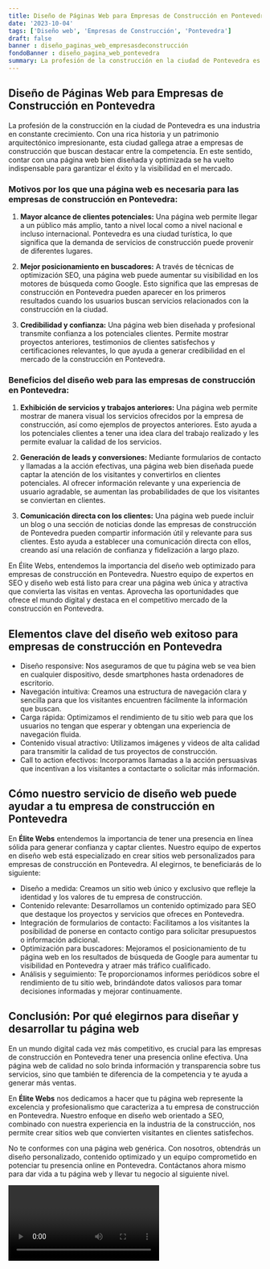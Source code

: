 ```yaml
---
title: Diseño de Páginas Web para Empresas de Construcción en Pontevedra
date: '2023-10-04'
tags: ['Diseño web', 'Empresas de Construcción', 'Pontevedra']
draft: false
banner : diseño_paginas_web_empresasdeconstrucción
fondoBanner : diseño_pagina_web_pontevedra
summary: La profesión de la construcción en la ciudad de Pontevedra es una industria en constante crecimiento. Con una rica historia y un patrimonio arquitectónico impresionante, esta ciudad gallega atrae a empresas de construcción que buscan destacar entre la competencia. En este sentido, contar con una página web bien diseñada y optimizada se ha vuelto indispensable para garantizar el éxito y la visibilidad en el mercado.
---
```


## Diseño de Páginas Web para Empresas de Construcción en Pontevedra

La profesión de la construcción en la ciudad de Pontevedra es una industria en constante crecimiento. Con una rica historia y un patrimonio arquitectónico impresionante, esta ciudad gallega atrae a empresas de construcción que buscan destacar entre la competencia. En este sentido, contar con una página web bien diseñada y optimizada se ha vuelto indispensable para garantizar el éxito y la visibilidad en el mercado.

### Motivos por los que una página web es necesaria para las empresas de construcción en Pontevedra:

1. **Mayor alcance de clientes potenciales:** Una página web permite llegar a un público más amplio, tanto a nivel local como a nivel nacional e incluso internacional. Pontevedra es una ciudad turística, lo que significa que la demanda de servicios de construcción puede provenir de diferentes lugares.

2. **Mejor posicionamiento en buscadores:** A través de técnicas de optimización SEO, una página web puede aumentar su visibilidad en los motores de búsqueda como Google. Esto significa que las empresas de construcción en Pontevedra pueden aparecer en los primeros resultados cuando los usuarios buscan servicios relacionados con la construcción en la ciudad.

3. **Credibilidad y confianza:** Una página web bien diseñada y profesional transmite confianza a los potenciales clientes. Permite mostrar proyectos anteriores, testimonios de clientes satisfechos y certificaciones relevantes, lo que ayuda a generar credibilidad en el mercado de la construcción en Pontevedra.

### Beneficios del diseño web para las empresas de construcción en Pontevedra:

1. **Exhibición de servicios y trabajos anteriores:** Una página web permite mostrar de manera visual los servicios ofrecidos por la empresa de construcción, así como ejemplos de proyectos anteriores. Esto ayuda a los potenciales clientes a tener una idea clara del trabajo realizado y les permite evaluar la calidad de los servicios.

2. **Generación de leads y conversiones:** Mediante formularios de contacto y llamadas a la acción efectivas, una página web bien diseñada puede captar la atención de los visitantes y convertirlos en clientes potenciales. Al ofrecer información relevante y una experiencia de usuario agradable, se aumentan las probabilidades de que los visitantes se conviertan en clientes.

3. **Comunicación directa con los clientes:** Una página web puede incluir un blog o una sección de noticias donde las empresas de construcción de Pontevedra pueden compartir información útil y relevante para sus clientes. Esto ayuda a establecer una comunicación directa con ellos, creando así una relación de confianza y fidelización a largo plazo.

En Élite Webs, entendemos la importancia del diseño web optimizado para empresas de construcción en Pontevedra. Nuestro equipo de expertos en SEO y diseño web está listo para crear una página web única y atractiva que convierta las visitas en ventas. Aprovecha las oportunidades que ofrece el mundo digital y destaca en el competitivo mercado de la construcción en Pontevedra.

<GifSeo />

<Cta />

## Elementos clave del diseño web exitoso para empresas de construcción en Pontevedra

- Diseño responsive: Nos aseguramos de que tu página web se vea bien en cualquier dispositivo, desde smartphones hasta ordenadores de escritorio.
- Navegación intuitiva: Creamos una estructura de navegación clara y sencilla para que los visitantes encuentren fácilmente la información que buscan.
- Carga rápida: Optimizamos el rendimiento de tu sitio web para que los usuarios no tengan que esperar y obtengan una experiencia de navegación fluida.
- Contenido visual atractivo: Utilizamos imágenes y videos de alta calidad para transmitir la calidad de tus proyectos de construcción.
- Call to action efectivos: Incorporamos llamadas a la acción persuasivas que incentivan a los visitantes a contactarte o solicitar más información.

## Cómo nuestro servicio de diseño web puede ayudar a tu empresa de construcción en Pontevedra

En **Élite Webs** entendemos la importancia de tener una presencia en línea sólida para generar confianza y captar clientes. Nuestro equipo de expertos en diseño web está especializado en crear sitios web personalizados para empresas de construcción en Pontevedra. Al elegirnos, te beneficiarás de lo siguiente:

- Diseño a medida: Creamos un sitio web único y exclusivo que refleje la identidad y los valores de tu empresa de construcción.
- Contenido relevante: Desarrollamos un contenido optimizado para SEO que destaque los proyectos y servicios que ofreces en Pontevedra.
- Integración de formularios de contacto: Facilitamos a los visitantes la posibilidad de ponerse en contacto contigo para solicitar presupuestos o información adicional.
- Optimización para buscadores: Mejoramos el posicionamiento de tu página web en los resultados de búsqueda de Google para aumentar tu visibilidad en Pontevedra y atraer más tráfico cualificado.
- Análisis y seguimiento: Te proporcionamos informes periódicos sobre el rendimiento de tu sitio web, brindándote datos valiosos para tomar decisiones informadas y mejorar continuamente.

## Conclusión: Por qué elegirnos para diseñar y desarrollar tu página web

En un mundo digital cada vez más competitivo, es crucial para las empresas de construcción en Pontevedra tener una presencia online efectiva. Una página web de calidad no solo brinda información y transparencia sobre tus servicios, sino que también te diferencia de la competencia y te ayuda a generar más ventas.

En **Élite Webs** nos dedicamos a hacer que tu página web represente la excelencia y profesionalismo que caracteriza a tu empresa de construcción en Pontevedra. Nuestro enfoque en diseño web orientado a SEO, combinado con nuestra experiencia en la industria de la construcción, nos permite crear sitios web que convierten visitantes en clientes satisfechos.

No te conformes con una página web genérica. Con nosotros, obtendrás un diseño personalizado, contenido optimizado y un equipo comprometido en potenciar tu presencia online en Pontevedra. Contáctanos ahora mismo para dar vida a tu página web y llevar tu negocio al siguiente nivel.

<Video />

<CtaBot job='Empresas de Construcción' city='Pontevedra'/>

<Gmaps query='Pontevedra+españa+maps' />
